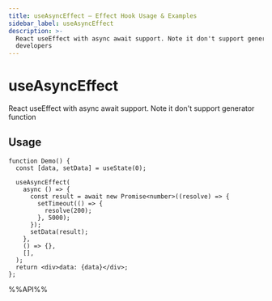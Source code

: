 ```yaml
---
title: useAsyncEffect – Effect Hook Usage & Examples
sidebar_label: useAsyncEffect
description: >-
  React useEffect with async await support. Note it don't support generator function. Learn usage patterns, best practices, and code examples for React
  developers
---
```

# useAsyncEffect

React useEffect with async await support. Note it don't support generator function


## Usage

```tsx live
function Demo() {
  const [data, setData] = useState(0);

  useAsyncEffect(
    async () => {
      const result = await new Promise<number>((resolve) => {
        setTimeout(() => {
          resolve(200);
        }, 5000);
      });
      setData(result);
    },
    () => {},
    [],
  );
  return <div>data: {data}</div>;
};

```

%%API%%
